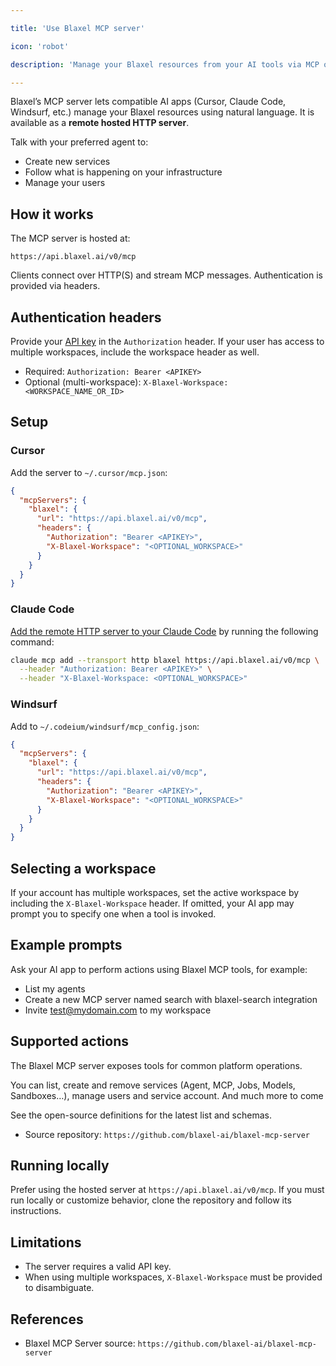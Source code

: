 ```yaml
---

title: 'Use Blaxel MCP server'

icon: 'robot'

description: 'Manage your Blaxel resources from your AI tools via MCP over HTTP.'

---
```


Blaxel’s MCP server lets compatible AI apps (Cursor, Claude Code, Windsurf, etc.) manage your Blaxel resources using natural language. It is available as a **remote hosted HTTP server**.

Talk with your preferred agent to:

- Create new services
- Follow what is happening on your infrastructure
- Manage your users

## How it works

The MCP server is hosted at:

```
https://api.blaxel.ai/v0/mcp
```

Clients connect over HTTP(S) and stream MCP messages. Authentication is provided via headers.

## Authentication headers

Provide your [API key](Security/Access-tokens) in the `Authorization` header. If your user has access to multiple workspaces, include the workspace header as well.

- Required: `Authorization: Bearer <APIKEY>`
- Optional (multi-workspace): `X-Blaxel-Workspace: <WORKSPACE_NAME_OR_ID>`

## Setup

### Cursor

Add the server to `~/.cursor/mcp.json`:

```json
{
  "mcpServers": {
    "blaxel": {
      "url": "https://api.blaxel.ai/v0/mcp",
      "headers": {
        "Authorization": "Bearer <APIKEY>",
        "X-Blaxel-Workspace": "<OPTIONAL_WORKSPACE>"
      }
    }
  }
}
```

### Claude Code

[Add the remote HTTP server to your Claude Code](https://docs.anthropic.com/en/docs/claude-code/mcp#option-3%3A-add-a-remote-http-server) by running the following command:

```bash
claude mcp add --transport http blaxel https://api.blaxel.ai/v0/mcp \
  --header "Authorization: Bearer <APIKEY>" \
  --header "X-Blaxel-Workspace: <OPTIONAL_WORKSPACE>"
```

### Windsurf

Add to `~/.codeium/windsurf/mcp_config.json`:

```json
{
  "mcpServers": {
    "blaxel": {
      "url": "https://api.blaxel.ai/v0/mcp",
      "headers": {
        "Authorization": "Bearer <APIKEY>",
        "X-Blaxel-Workspace": "<OPTIONAL_WORKSPACE>"
      }
    }
  }
}
```

## Selecting a workspace

If your account has multiple workspaces, set the active workspace by including the `X-Blaxel-Workspace` header. If omitted, your AI app may prompt you to specify one when a tool is invoked.

## Example prompts

Ask your AI app to perform actions using Blaxel MCP tools, for example:

- List my agents
- Create a new MCP server named search with blaxel-search integration
- Invite test@mydomain.com to my workspace

## Supported actions

The Blaxel MCP server exposes tools for common platform operations.

You can list, create and remove services (Agent, MCP, Jobs, Models, Sandboxes…), manage users and service account. And much more to come

See the open-source definitions for the latest list and schemas.

- Source repository: `https://github.com/blaxel-ai/blaxel-mcp-server`

## Running locally

Prefer using the hosted server at `https://api.blaxel.ai/v0/mcp`. If you must run locally or customize behavior, clone the repository and follow its instructions.

## Limitations

- The server requires a valid API key.
- When using multiple workspaces, `X-Blaxel-Workspace` must be provided to disambiguate.

## References

- Blaxel MCP Server source: `https://github.com/blaxel-ai/blaxel-mcp-server`